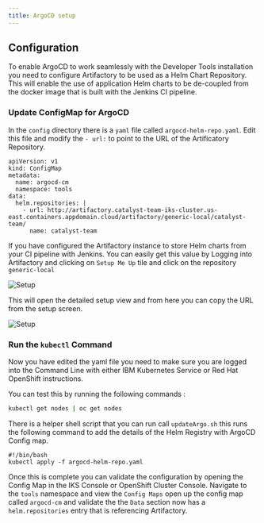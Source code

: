 ```yaml
---
title: ArgoCD setup
---
```


##  Configuration

To enable ArgoCD to work seamlessly with the Developer Tools
installation you need to configure Artifactory to be used as a Helm Chart Repository.
This will enable the use of application Helm charts to be de-coupled from the docker image that is built with the Jenkins CI pipeline.

### Update ConfigMap for ArgoCD

In the `config` directory there is a `yaml` file called `argocd-helm-repo.yaml`.
Edit this file and modify the `- url:` to point to the URL of the Artificatory Repository.

```
apiVersion: v1
kind: ConfigMap
metadata:
  name: argocd-cm
  namespace: tools
data:
  helm.repositories: |
    - url: http://artifactory.catalyst-team-iks-cluster.us-east.containers.appdomain.cloud/artifactory/generic-local/catalyst-team/
      name: catalyst-team
```

If you have configured the Artifactory instance to store Helm charts from your CI pipeline with Jenkins. You can easily get this value by Logging into Artifactory and clicking on `Setup Me Up` tile and click on the repository `generic-local` 

![Setup](setupartifactory.png "Setup Screen")

This will open the detailed setup view and from here you can copy the URL from the setup screen.

![Setup](artifactoryurlsetup.png "Setup Screen")

### Run the `kubectl` Command

Now you have edited the yaml file you need to make sure you are logged into the Command Line with either IBM Kubernetes Service or Red Hat OpenShift instructions.

You can test this by running the following commands :

```bash 
kubectl get nodes | oc get nodes
```

There is a helper shell script that you can run call `updateArgo.sh` this runs the following command to add the details of the Helm Registry with ArgoCD Config map.

```
#!/bin/bash
kubectl apply -f argocd-helm-repo.yaml
```

Once this is complete you can validate the configuration by opening the Config Map in the IKS Console or OpenShift Cluster Console. Navigate to the `tools` namespace and view the `Config Maps` open up the config map called `argocd-cm` and validate the the `Data` section now has a `helm.repositories` entry that is referencing Artifactory.

